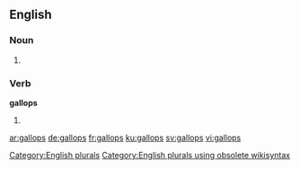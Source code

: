 ==English==

===Noun===
{{head|en}}

# {{plural of|gallop}}

===Verb===
'''gallops'''

# {{en-third-person singular of|gallop}}

[[Category:English plurals]][[Category:English plurals using obsolete wikisyntax]]

[[ar:gallops]]
[[de:gallops]]
[[fr:gallops]]
[[ku:gallops]]
[[sv:gallops]]
[[vi:gallops]]